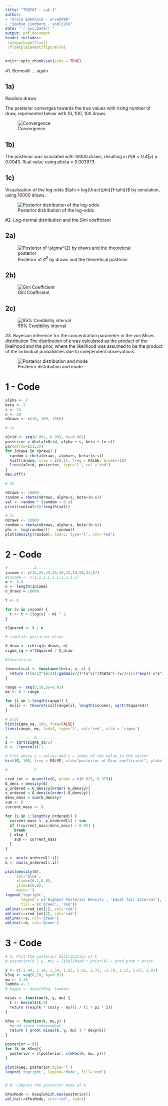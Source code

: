 ```yaml
---
title: "TDDE07 - Lab 1"
author:
- "Arvid Edenheim - arved490"
- "Sophie Lindberg - sopli268"
date: "`r Sys.Date()`"
output: pdf_document
header-includes:
 \usepackage{float}
 \floatplacement{figure}{H}
---
```


```r
knitr::opts_chunk$set(echo = TRUE)
```

\newpage

#1. Bernoulli ... again

## 1a)
Random draws 

The posterior converges towards the true values with rising number of draw, represented below with 10, 100, 100 draws.

![Convergence](assets/lab_1_1_a.png)

## 1b)

The posterior was simulated with 10000 draws, resulting in $P(\theta < 0.4 | y) = 0.0043$. Real value using pbeta = 0.003973.

## 1c)
Visualization of the log odds $\phi = log(\frac{\phi}{1-\phi})$ by simulation, using 10000 draws.

![Posterior distribution of the log-odds](assets/lab_1_1_c.png)

\newpage

#2. Log-normal distribution and the Gini coefficient

## 2a)

![Posterior of $\sigma^{2}$ by draws and the theoretical posterior](assets/lab_1_2_a.png)

## 2b)

![Gini Coefficient](assets/lab_1_2_b.png)

## 2c)

![95% Credibility interval](assets/lab_1_2_c.png)

\newpage

#3. Bayesian inference for the concentration parameter in the von Mises distribution
The distribution of $\kappa$ was calculated as the product of the likelihood and the prior, where the likelihood was assumed to be the product of the individual probabilities due to independent observations.

![Posterior distribution and mode ](assets/lab_1_3_ab.png)

\newpage

# 1 - Code

```r
alpha <- 2
beta <- 2
s <- 14
n <- 20
nDraws <- c(10, 100, 1000)

# 1a

xGrid <- seq(0.001, 0.999, by=0.001)
posterior = dbeta(xGrid, alpha + s, beta + (n-s))
par(mfrow=c(1,3))
for (draws in nDraws) {
  random = rbeta(draws, alpha+s, beta+(n-s))
  hist(random, xlim = c(0,1), freq = FALSE, breaks=10)
  lines(xGrid, posterior, type='l', col ='red')
}
dev.off() 

# 1b

nDraws <- 10000
random = rbeta(nDraws, alpha+s, beta+(n-s))
val <- random * (random < 0.4)
print(sum(val>0)/length(val))

# 1c
nDraws <- 10000
random = rbeta(nDraws, alpha+s, beta+(n-s))
phi <- log(random/(1 - random))
plot(density(random), lwd=3, type='l', col='red')
```

\newpage

# 2 - Code
```r
# -----------A-------------
income <- c(14,25,45,25,30,33,19,50,34,67)
#income <- c(1,1,1,1,1,1,1,1,1,1)
m <- 3.5
n <- length(income)
n_draws = 10000

t <- 0

for (v in income) {
  t <- t + (log(v) - m) ^ 2
}

tSquared <- t / n

# simulate postarior draws

X_draw <- rchisq(n_draws, n)
sigma_sq = n*tSquared / X_draw

#theoretical

theoretical <- function(theta, v, s) {
  return (((v/2)^(v/2))/gamma(v/2)*(s^v)*(theta^(-(v/2+1)))*exp((-v*s^2)/(2*theta)))
}

range <- seq(0,10,by=0.01)
mx <- 0 * range

for (i in 1:length(range)) {
  mx[i] <- theoretical(range[i], length(income), sqrt(tSquared))
}

# plot
hist(sigma_sq, 100, freq=FALSE) 
lines(range, mx, lwd=3, type='l', col='red', xlab = 'sigma')

# -----------B-------------
z <- sqrt(sigma_sq/2)
G <- 2*pnorm(z)-1

# Plot where y = values and x = index of the value in the vector
hist(G, 100, freq = FALSE, xlab="posterior of Gini coefficient", ylab="")

# -----------C-------------  

cred_int <- quantile(G, probs = c(0.025, 0.975))
G_dens = density(G)
y_ordered = G_dens$y[order(-G_dens$y)]
x_ordered = G_dens$x[order(-G_dens$y)]
dens_mass = sum(G_dens$y)
sum <- 0
current_mass <- 0

for (i in 1:length(y_ordered)) {
  current_mass <- y_ordered[i] + sum
  if ((current_mass/dens_mass) > 0.95) {
    break
  } else {
    sum <- current_mass
  }
}

a <- min(x_ordered[1:i])
b <- max(x_ordered[1:i])

plot(density(G), 
     col='blue', 
     xlim=c(0.1,0.8), 
     ylim=c(0,9),
     main='')
legend('topright',
       legend = c('Highest Posterior Density', 'Equal Tail Interval'),
       fill = c('green', 'red'))
abline(v=cred_int[1], col='red')
abline(v=cred_int[2], col='red')
abline(v=a, col='green')
abline(v=b, col='green')
```

\newpage

# 3 - Code
```r

# A: Plot the posterior distribution of k
# posterior(k | y, mu) = likelihood * prior(k) = prod_prob * prior

y <- c(-2.44, 2.14, 2.54, 1.83, 2.01, 2.33, -2.79, 2.23, 2.07, 2.02)
kSeq <- seq(0,10, by=0.01)
mu <- 2.39
lambda <- 1
# kappa <- dexp(kSeq, lambda)

mises <- function(k, y, mu) {
  I <- besselI(k,0)
  return ((exp(k * cos(y - mu))) / (2 * pi * I))
}

kPos <- function(k, mu,y) {
  #prod since independent
  return ( prod( mises(k, y, mu) ) * dexp(k))
}

posterior = c()
for (k in kSeq){
  posterior = c(posterior, c(kPos(k, mu, y)))
}

plot(kSeq, posterior,type='l')
legend('topright', legend='Mode', fill='red')


# B: Compute the posterior mode of k

kPosMode <- kSeq[which.max(posterior)]
abline(v=kPosMode, col='red', lwd=1)
```
